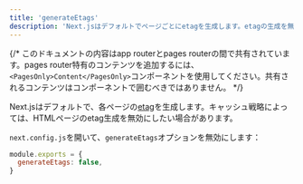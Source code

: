 ```yaml
---
title: 'generateEtags'
description: 'Next.jsはデフォルトでページごとにetagを生成します。etagの生成を無効にする方法についてはこちらをご覧ください。'
---
```


{/* このドキュメントの内容はapp routerとpages routerの間で共有されています。pages router特有のコンテンツを追加するには、`<PagesOnly>Content</PagesOnly>`コンポーネントを使用してください。共有されるコンテンツはコンポーネントで囲むべきではありません。 */}

Next.jsはデフォルトで、各ページの[etag](https://en.wikipedia.org/wiki/HTTP_ETag)を生成します。キャッシュ戦略によっては、HTMLページのetag生成を無効にしたい場合があります。

`next.config.js`を開いて、`generateEtags`オプションを無効にします：

```js title="next.config.js"
module.exports = {
  generateEtags: false,
}
```